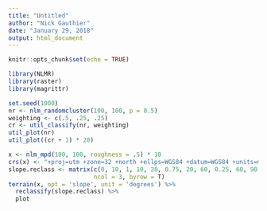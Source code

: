 ```yaml
---
title: "Untitled"
author: "Nick Gauthier"
date: "January 29, 2018"
output: html_document
---
```


```r
knitr::opts_chunk$set(echo = TRUE)
```
```r
library(NLMR)
library(raster)
library(magrittr)
```

```r
set.seed(1000)
nr <- nlm_randomcluster(100, 100, p = 0.5)
weighting <- c(.5, .25, .25)
cr <- util_classify(nr, weighting)
util_plot(nr)
util_plot((cr + 1) * 20)
```

```r
x <- nlm_mpd(100, 100, roughness = .5) * 10
crs(x) <- "+proj=utm +zone=32 +north +ellps=WGS84 +datum=WGS84 +units=m"
slope.reclass <- matrix(c(0, 10, 1, 10, 20, 0.75, 20, 60, 0.25, 60, 90, 0),
                        ncol = 3, byrow = T)
terrain(x, opt = 'slope', unit = 'degrees') %>%
  reclassify(slope.reclass) %>% 
  plot
```


